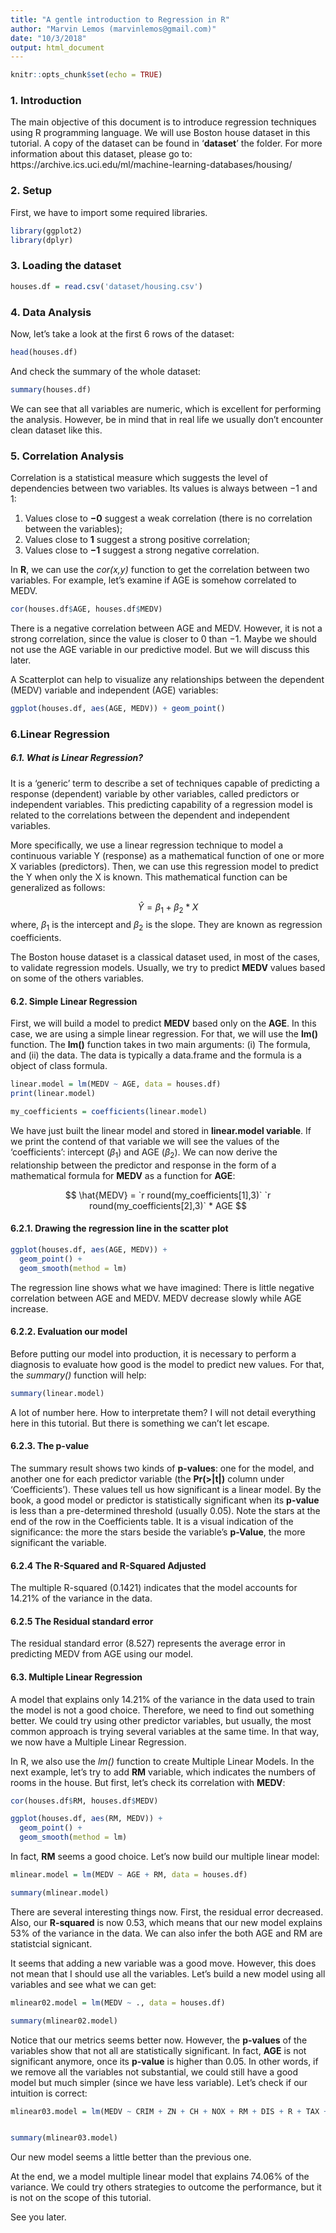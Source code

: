 ```yaml
---
title: "A gentle introduction to Regression in R"
author: "Marvin Lemos (marvinlemos@gmail.com)"
date: "10/3/2018"
output: html_document
---
```


```r
knitr::opts_chunk$set(echo = TRUE)
```

### 1. Introduction

The main objective of this document is to introduce regression techniques using R programming language. We will use Boston house dataset in this tutorial. A copy of the dataset can be found in '**dataset**' the folder. For more information about this dataset, please go to: https://archive.ics.uci.edu/ml/machine-learning-databases/housing/

### 2. Setup
First, we have to import some required libraries.

```r
library(ggplot2)
library(dplyr)
```

### 3. Loading the dataset


```r
houses.df = read.csv('dataset/housing.csv')
```

### 4. Data Analysis

Now, let's take a look at the first 6 rows of the dataset:
```r
head(houses.df)
```

And check the summary of the whole dataset:
```r
summary(houses.df)
```

We can see that all variables are numeric, which is excellent for performing the analysis. However, be in mind that in real life we usually don't encounter clean dataset like this.



### 5. Correlation Analysis
Correlation is a statistical measure which suggests the level of dependencies between two variables. Its values is always between $-1$ and $1$:

1. Values close to **$-0$** suggest a weak correlation (there is no correlation between the variables);
2. Values close to **$1$** suggest a strong positive correlation;
3. Values close to **$-1$** suggest a strong negative correlation.

In **R**, we can use the *cor(x,y)* function to get the correlation between two variables. For example, let's examine if AGE is somehow correlated to MEDV.

```r
cor(houses.df$AGE, houses.df$MEDV)
```
There is a negative correlation between AGE and MEDV. However, it is not a strong correlation, since the value is closer to $0$ than $-1$. Maybe we should not use the AGE variable in our predictive model. But we will discuss this later.

A Scatterplot can help to visualize any relationships between the dependent (MEDV) variable and independent (AGE) variables:

```r
ggplot(houses.df, aes(AGE, MEDV)) + geom_point()
```


### 6.Linear Regression

##### 6.1. What is Linear Regression?
It is a 'generic' term to describe a set of techniques capable of predicting a response (dependent) variable by other variables, called predictors or independent variables. This predicting capability of a regression model is related to the correlations between the dependent and independent variables.

More specifically, we use a linear regression technique to model a continuous variable Y (response) as a mathematical function of one or more X variables (predictors). Then, we can use this regression model to predict the Y when only the X is known. This mathematical function can be generalized as follows:

$$
\hat{Y} = \beta_1 + \beta_2*X
$$
where, $\beta_1$ is the intercept and $\beta_2$ is the slope. They are known as regression coefficients.

The Boston house dataset is a classical dataset used, in most of the cases, to validate regression models. Usually, we try to predict **MEDV** values based on some of the others variables.

#### 6.2. Simple Linear Regression
First, we will build a model to predict **MEDV** based only on the **AGE**. In this case, we are using a simple linear regression. For that, we will use the **lm()** function. The **lm()** function takes in two main arguments: (i) The formula, and (ii) the data. The data is typically a data.frame and the formula is a object of class formula.

```r
linear.model = lm(MEDV ~ AGE, data = houses.df)
print(linear.model)
```

```r

my_coefficients = coefficients(linear.model)

```


We have just built the linear model and stored in **linear.model variable**. If we print the contend of that variable we will see the values of the 'coefficients': intercept ($\beta_1$) and AGE ($\beta_2$). We can now derive the relationship between the predictor and response in the form of a mathematical formula for **MEDV** as a function for **AGE**:

$$
\hat{MEDV} = `r round(my_coefficients[1],3)` `r round(my_coefficients[2],3)` * AGE
$$


#### 6.2.1. Drawing the regression line in the scatter plot

```r
ggplot(houses.df, aes(AGE, MEDV)) + 
  geom_point() + 
  geom_smooth(method = lm)
```

The regression line shows what we have imagined: There is little negative correlation between AGE and MEDV. MEDV decrease slowly while AGE increase.

#### 6.2.2. Evaluation our model
Before putting our model into production, it is necessary to perform a diagnosis to evaluate how good is the model to predict new values. For that, the *summary()* function will help:

```r
summary(linear.model)
```

A lot of number here. How to interpretate them? I will not detail everything here in this tutorial. But there is something we can't let escape.

#### 6.2.3. The p-value
The summary result shows two kinds of **p-values**: one for the model, and another one for each predictor variable (the **Pr(>|t|)** column under 'Coefficients'). These values tell us how significant is a linear model. By the book, a good model or predictor is statistically significant when its **p-value** is less than a pre-determined threshold (usually $0.05$). Note the stars at the end of the row in the Coefficients table. It is a visual indication of the significance: the more the stars beside the variable’s **p-Value**, the more significant the variable.

#### 6.2.4 The R-Squared and R-Squared Adjusted
The multiple R-squared ($0.1421$) indicates that the model accounts for $14.21\%$ of the variance in the data.

#### 6.2.5 The Residual standard error
The residual standard error ($8.527$) represents the average error in predicting MEDV from AGE using our model.



#### 6.3. Multiple Linear Regression
A model that explains only $14.21\%$ of the variance in the data used to train the model is not a good choice. Therefore, we need to find out something better. We could try using other predictor variables, but usually, the most common approach is trying several variables at the same time. In that way, we now have a Multiple Linear Regression.

In R, we also use the *lm()* function to create Multiple Linear Models. In the next example, let's try to add **RM** variable, which indicates the numbers of rooms in the house. But first, let's check its correlation with **MEDV**:

```r
cor(houses.df$RM, houses.df$MEDV)

ggplot(houses.df, aes(RM, MEDV)) +
  geom_point() +
  geom_smooth(method = lm)

```

In fact, **RM** seems a good choice. Let's now build our multiple linear model:

```r
mlinear.model = lm(MEDV ~ AGE + RM, data = houses.df)

summary(mlinear.model)
```

There are several interesting things now. First, the residual error decreased. Also, our **R-squared** is now $0.53$, which means that our new model explains $53\%$ of the variance in the data. We can also infer the both AGE and RM are statistcial signicant.

It seems that adding a new variable was a good move. However, this does not mean that I should use all the variables. Let's build a new model using all variables and see what we can get:

```r

mlinear02.model = lm(MEDV ~ ., data = houses.df)

summary(mlinear02.model)

```
Notice that our metrics seems better now. However, the **p-values** of the variables show that not all are statistically significant. In fact, **AGE** is not significant anymore, once its **p-value** is higher than $0.05$. In other words, if we remove all the variables not substantial, we could still have a good model but much simpler (since we have less variable). Let's check if our intuition is correct:

```r
mlinear03.model = lm(MEDV ~ CRIM + ZN + CH + NOX + RM + DIS + R + TAX + PRAT + B + LSTAT, data = houses.df)


summary(mlinear03.model)
```

Our new model seems a little better than the previous one.

At the end, we a model multiple linear model that explains $74.06\%$ of the variance. We could try others strategies to outcome the performance, but it is not on the scope of this tutorial.

See you later.
